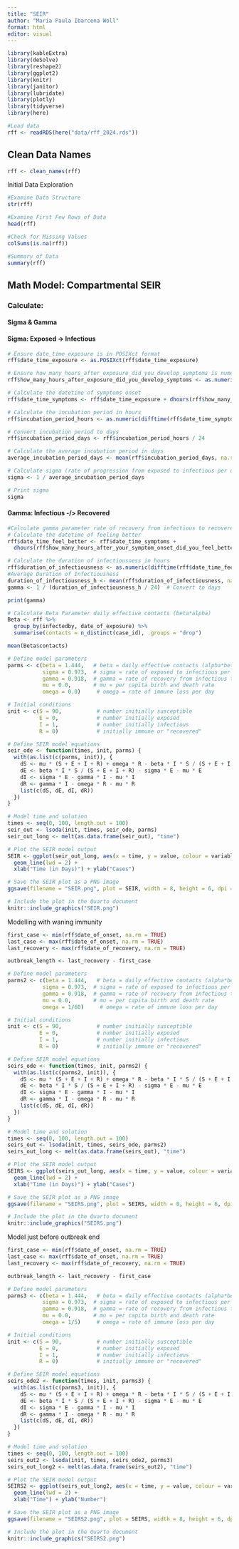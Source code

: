 ```yaml
---
title: "SEIR"
author: "Maria Paula Ibarcena Woll"
format: html
editor: visual
---
```


```r
library(kableExtra)
library(deSolve)
library(reshape2)
library(ggplot2)
library(knitr)
library(janitor)
library(lubridate)
library(plotly)
library(tidyverse)
library(here)
```

```r
#Load data
rff <- readRDS(here("data/rff_2024.rds"))

```

## Clean Data Names

```r

rff <- clean_names(rff)

```

Initial Data Exploration

```r

#Examine Data Structure
str(rff)

#Examine First Few Rows of Data
head(rff)

#Check for Missing Values
colSums(is.na(rff))

#Summary of Data
summary(rff)
```

## Math Model: Compartmental SEIR

### Calculate:

#### Sigma & Gamma

#### Sigma: Exposed -\> Infectious

```r
# Ensure date_time_exposure is in POSIXct format
rff$date_time_exposure <- as.POSIXct(rff$date_time_exposure)

# Ensure how_many_hours_after_exposure_did_you_develop_symptoms is numeric
rff$how_many_hours_after_exposure_did_you_develop_symptoms <- as.numeric(rff$how_many_hours_after_exposure_did_you_develop_symptoms)

# Calculate the datetime of symptoms onset
rff$date_time_symptoms <- rff$date_time_exposure + dhours(rff$how_many_hours_after_exposure_did_you_develop_symptoms)

# Calculate the incubation period in hours
rff$incubation_period_hours <- as.numeric(difftime(rff$date_time_symptoms, rff$date_time_exposure, units = "hours"))

# Convert incubation period to days
rff$incubation_period_days <- rff$incubation_period_hours / 24

# Calculate the average incubation period in days
average_incubation_period_days <- mean(rff$incubation_period_days, na.rm = TRUE)

# Calculate sigma (rate of progression from exposed to infectious per day)
sigma <- 1 / average_incubation_period_days

# Print sigma
sigma

```

#### Gamma: Infectious -/\> Recovered

```r
#Calculate gamma parameter rate of recovery from infectious to recovered per day 1/duration
# Calculate the datetime of feeling better
rff$date_time_feel_better <- rff$date_time_symptoms +
  dhours(rff$how_many_hours_after_your_symptom_onset_did_you_feel_better)

# Calculate the duration of infectiousness in hours
rff$duration_of_infectiousness <- as.numeric(difftime(rff$date_time_feel_better, rff$date_time_symptoms, units = "hours"))
#Average Duration of Infectiousness
duration_of_infectiousness_h <- mean(rff$duration_of_infectiousness, na.rm = TRUE)
gamma <- 1 / (duration_of_infectiousness_h / 24)  # Convert to days

print(gamma)

```

```r
# Calculate Beta Parameter daily effective contacts (beta*alpha)
Beta <- rff %>%
  group_by(infectedby, date_of_exposure) %>%
  summarise(contacts = n_distinct(case_id), .groups = "drop")

mean(Beta$contacts)
```

```r
# Define model parameters
parms <- c(beta = 1.444,   # beta = daily effective contacts (alpha*beta)
           sigma = 0.973,  # sigma = rate of exposed to infectious per day
           gamma = 0.918,  # gamma = rate of recovery from infectious to recovered per day
           mu = 0.0,       # mu = per capita birth and death rate
           omega = 0.0)     # omega = rate of immune loss per day

# Initial conditions
init <- c(S = 90,           # number initially susceptible
          E = 0,            # number initially exposed
          I = 1,            # number initially infectious
          R = 0)            # initially immune or "recovered"

# Define SEIR model equations
seir_ode <- function(times, init, parms) {
  with(as.list(c(parms, init)), {
    dS <- mu * (S + E + I + R) + omega * R - beta * I * S / (S + E + I + R) - mu * S
    dE <- beta * I * S / (S + E + I + R) - sigma * E - mu * E
    dI <- sigma * E - gamma * I - mu * I
    dR <- gamma * I - omega * R - mu * R
    list(c(dS, dE, dI, dR))
  })
}

# Model time and solution
times <- seq(0, 100, length.out = 100)
seir_out <- lsoda(init, times, seir_ode, parms)
seir_out_long <- melt(as.data.frame(seir_out), "time")

# Plot the SEIR model output
SEIR <- ggplot(seir_out_long, aes(x = time, y = value, colour = variable, group = variable)) +
  geom_line(lwd = 2) +
  xlab("Time (in Days)") + ylab("Cases")

# Save the SEIR plot as a PNG image
ggsave(filename = "SEIR.png", plot = SEIR, width = 8, height = 6, dpi = 300)
```

```r
# Include the plot in the Quarto document
knitr::include_graphics("SEIR.png")
```

Modelling with waning immunity

```r
first_case <- min(rff$date_of_onset, na.rm = TRUE)
last_case <- max(rff$date_of_onset, na.rm = TRUE)
last_recovery <- max(rff$date_of_recovery, na.rm = TRUE)

outbreak_length <- last_recovery - first_case

# Define model parameters
parms2 <- c(beta = 1.444,   # beta = daily effective contacts (alpha*beta)
           sigma = 0.973,  # sigma = rate of exposed to infectious per day
           gamma = 0.918,  # gamma = rate of recovery from infectious to recovered per day
           mu = 0.0,       # mu = per capita birth and death rate
           omega = 1/60)     # omega = rate of immune loss per day

# Initial conditions
init <- c(S = 90,           # number initially susceptible
          E = 0,            # number initially exposed
          I = 1,            # number initially infectious
          R = 0)            # initially immune or "recovered"

# Define SEIR model equations
seirs_ode <- function(times, init, parms2) {
  with(as.list(c(parms2, init)), {
    dS <- mu * (S + E + I + R) + omega * R - beta * I * S / (S + E + I + R) - mu * S
    dE <- beta * I * S / (S + E + I + R) - sigma * E - mu * E
    dI <- sigma * E - gamma * I - mu * I
    dR <- gamma * I - omega * R - mu * R
    list(c(dS, dE, dI, dR))
  })
}

# Model time and solution
times <- seq(0, 100, length.out = 100)
seirs_out <- lsoda(init, times, seirs_ode, parms2)
seirs_out_long <- melt(as.data.frame(seirs_out), "time")

# Plot the SEIR model output
SEIRS <- ggplot(seirs_out_long, aes(x = time, y = value, colour = variable, group = variable)) +
  geom_line(lwd = 2) +
  xlab("Time (in Days)") + ylab("Cases")

# Save the SEIR plot as a PNG image
ggsave(filename = "SEIRS.png", plot = SEIRS, width = 8, height = 6, dpi = 300)
```

```r
# Include the plot in the Quarto document
knitr::include_graphics("SEIRS.png")
```

Model just before outbreak end

```r
first_case <- min(rff$date_of_onset, na.rm = TRUE)
last_case <- max(rff$date_of_onset, na.rm = TRUE)
last_recovery <- max(rff$date_of_recovery, na.rm = TRUE)

outbreak_length <- last_recovery - first_case

# Define model parameters
parms3 <- c(beta = 1.444,   # beta = daily effective contacts (alpha*beta)
           sigma = 0.973,  # sigma = rate of exposed to infectious per day
           gamma = 0.918,  # gamma = rate of recovery from infectious to recovered per day
           mu = 0.0,       # mu = per capita birth and death rate
           omega = 1/5)     # omega = rate of immune loss per day

# Initial conditions
init <- c(S = 90,           # number initially susceptible
          E = 0,            # number initially exposed
          I = 1,            # number initially infectious
          R = 0)            # initially immune or "recovered"

# Define SEIR model equations
seirs_ode2 <- function(times, init, parms3) {
  with(as.list(c(parms3, init)), {
    dS <- mu * (S + E + I + R) + omega * R - beta * I * S / (S + E + I + R) - mu * S
    dE <- beta * I * S / (S + E + I + R) - sigma * E - mu * E
    dI <- sigma * E - gamma * I - mu * I
    dR <- gamma * I - omega * R - mu * R
    list(c(dS, dE, dI, dR))
  })
}

# Model time and solution
times <- seq(0, 100, length.out = 100)
seirs_out2 <- lsoda(init, times, seirs_ode2, parms3)
seirs_out_long2 <- melt(as.data.frame(seirs_out2), "time")

# Plot the SEIR model output
SEIRS2 <- ggplot(seirs_out_long2, aes(x = time, y = value, colour = variable, group = variable)) +
  geom_line(lwd = 2) +
  xlab("Time") + ylab("Number")

# Save the SEIR plot as a PNG image
ggsave(filename = "SEIRS2.png", plot = SEIRS, width = 8, height = 6, dpi = 300)
```

```r
# Include the plot in the Quarto document
knitr::include_graphics("SEIRS2.png")
```
